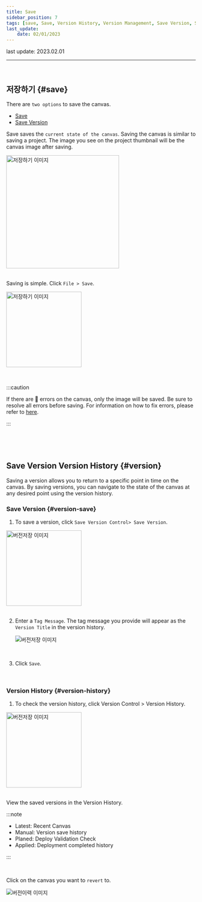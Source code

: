 ```yaml
---
title: Save
sidebar_position: 7
tags: [save, Save, Version History, Version Management, Save Version, Start]
last_update:
    date: 02/01/2023
---
```



<span className="theme-doc-version-badge badge badge--secondary">
    last update: 2023.02.01
</span>

<hr />
<br />

## 저장하기 {#save}

There are `two options` to save the canvas.

-   [Save](#save)
-   [Save Version](#version)

Save saves the `current state of the canvas`. Saving the canvas is similar to saving a project.
The image you see on the project thumbnail will be the canvas image after saving.

<div className={styles.imgWrap}>
    <img src={save05} width="300px" alt="저장하기 이미지" />
</div>

<br />

Saving is simple. Click `File > Save`.

<div className={styles.imgWrap}>
    <img src={save01} width="200px" alt="저장하기 이미지" />
</div>

<p>&nbsp;</p>

:::caution

If there are 🔴 errors on the canvas, only the image will be saved. Be sure to resolve all errors before saving.
For information on how to fix errors, please refer to [here](/docs/start/edit-canvas).

:::

<p>&nbsp;</p>
<p>&nbsp;</p>

## Save Version Version History {#version}

Saving a version allows you to return to a specific point in time on the canvas.
By saving versions, you can navigate to the state of the canvas at any desired point using the version history.

### Save Version {#version-save}

1. To save a version, click `Save Version Control> Save Version`.

<div className={styles.imgWrap}>
    <img src={save02} width="200px" alt="버전저장 이미지" />
</div>

<br />

2. Enter a `Tag Message`. The tag message you provide will appear as the `Version Title` in the version history.

    <div className={styles.imgWrap}>
        <img src={save03} alt="버전저장 이미지" />
    </div>

<br />

3. Click `Save`.

<p>&nbsp;</p>

### Version History {#version-history}

1. To check the version history, click Version Control > Version History.

<div className={styles.imgWrap}>
    <img src={save06} width="200px" alt="버전저장 이미지" />
</div>

<br />

View the saved versions in the Version History.

:::note

-   <highlight color="#206FD6">Latest</highlight>: Recent Canvas
-   <highlight color="#AD28DC">Manual</highlight>: Version save history
-   <highlight color="#02CDE8">Planed</highlight>: Deploy Validation Check
-   <highlight color="#5C4AF6">Applied</highlight>: Deployment completed history

:::

<br />

Click on the canvas you want to `revert` to.

<div className={styles.imgWrap}>
    <img src={save04} alt="버전이력 이미지" />
</div>
